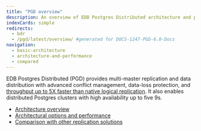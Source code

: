 ```yaml
---
title: "PGD overview"
description: An overview of EDB Postgres Distributed architecture and performance characteristics
indexCards: simple
redirects:
  - bdr
  - /pgd/latest/overview/ #generated for DOCS-1247-PGD-6.0-Docs
navigation:
  - basic-architecture
  - architecture-and-performance
  - compared
---
```


EDB Postgres Distributed (PGD) provides multi-master replication and data distribution with advanced conflict management, data-loss protection, and [throughput up to 5X faster than native logical replication](https://www.enterprisedb.com/blog/performance-improvements-edb-postgres-distributed). It also enables distributed Postgres clusters with high availability up to five 9s.

* [Architecture overview](basic-architecture)
* [Architectural options and performance](architecture-and-performance)
* [Comparison with other replication solutions](compared)

